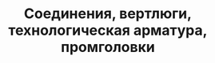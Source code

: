 ---
id: 1
title: "Соединения, вертлюги, технологическая арматура, промголовки"
image : "./unions-swivels-treating-irons-circulating-heads.png"
---